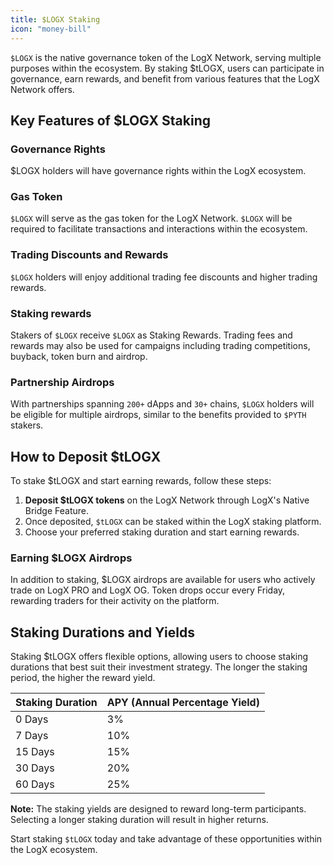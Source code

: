 ```yaml
---
title: $LOGX Staking
icon: "money-bill"
---
```



`$LOGX` is the native governance token of the LogX Network, serving multiple purposes within the ecosystem. By staking $tLOGX, users can participate in governance, earn rewards, and benefit from various features that the LogX Network offers.

## **Key Features of $LOGX Staking**

### **Governance Rights**

$LOGX holders will have governance rights within the LogX ecosystem.

### **Gas Token**

`$LOGX` will serve as the gas token for the LogX Network. `$LOGX` will be required to facilitate transactions and interactions within the ecosystem.

### **Trading Discounts and Rewards**

`$LOGX` holders will enjoy additional trading fee discounts and higher trading rewards.

### **Staking rewards**

Stakers of `$LOGX` receive `$LOGX` as Staking Rewards. Trading fees and rewards may also be used for campaigns including trading competitions, buyback, token burn and airdrop.

### **Partnership Airdrops**

With partnerships spanning `200+` dApps and `30+` chains, `$LOGX` holders will be eligible for multiple airdrops, similar to the benefits provided to `$PYTH` stakers.

## **How to Deposit $tLOGX**

To stake $tLOGX and start earning rewards, follow these steps:

1. **Deposit $tLOGX tokens** on the LogX Network through LogX's Native Bridge Feature.
2. Once deposited, `$tLOGX` can be staked within the LogX staking platform.
3. Choose your preferred staking duration and start earning rewards.

### **Earning $LOGX Airdrops**

In addition to staking, $LOGX airdrops are available for users who actively trade on LogX PRO and LogX OG. Token drops occur every Friday, rewarding traders for their activity on the platform.

## **Staking Durations and Yields**

Staking $tLOGX offers flexible options, allowing users to choose staking durations that best suit their investment strategy. The longer the staking period, the higher the reward yield.

| **Staking Duration** | **APY (Annual Percentage Yield)** |
| -------------------- | --------------------------------- |
| 0 Days               | 3%                                |
| 7 Days               | 10%                               |
| 15 Days              | 15%                               |
| 30 Days              | 20%                               |
| 60 Days              | 25%                               |

<Tip> **Note:** The staking yields are designed to reward long-term participants. Selecting a longer staking duration will result in higher returns.</Tip>

Start staking `$tLOGX` today and take advantage of these opportunities within the LogX ecosystem.
